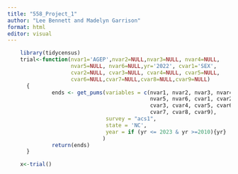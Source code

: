 ```yaml
---
title: "558_Project_1"
author: "Lee Bennett and Madelyn Garrison"
format: html
editor: visual
---
```


```r
    library(tidycensus)
    trial<-function(nvar1='AGEP',nvar2=NULL,nvar3=NULL, nvar4=NULL, 
                    nvar5=NULL, nvar6=NULL,yr='2022', cvar1='SEX', 
                    cvar2=NULL, cvar3=NULL, cvar4=NULL, cvar5=NULL, 
                    cvar6=NULL,cvar7=NULL,cvar8=NULL,cvar9=NULL)
      {
              ends <- get_pums(variables = c(nvar1, nvar2, nvar3, nvar4, 
                                             nvar5, nvar6, cvar1, cvar2, 
                                             cvar3, cvar4, cvar5, cvar6, 
                                             cvar7, cvar8, cvar9),
                               survey = "acs1",
                               state = 'NC',
                               year = if (yr <= 2023 & yr >=2010){yr}
                              )
              return(ends)
      }

    x<-trial()
```
